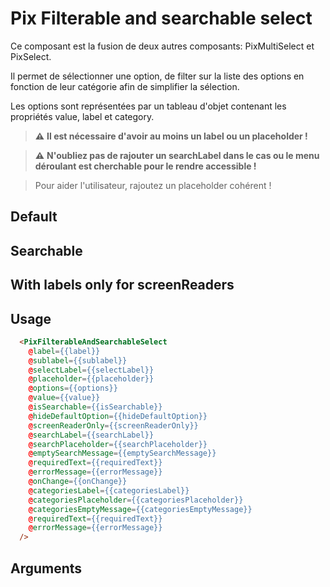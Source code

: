
<Meta
  title="Form/Filterable and searchable select"
  component="PixFilterableAndSearchableSelect"
  argTypes={stories.argTypes}
/>

# Pix Filterable and searchable select

Ce composant est la fusion de deux autres composants: PixMultiSelect et PixSelect.

Il permet de sélectionner une option, de filter sur la liste des options en fonction de leur catégorie afin de simplifier la sélection.

Les options sont représentées par un tableau d'objet contenant les propriétés value, label et category.

> **⚠️** __Il est nécessaire d'avoir au moins un label ou un placeholder !__

> **⚠️** __N'oubliez pas de rajouter un searchLabel dans le cas ou le menu déroulant est cherchable pour le rendre accessible !__

> Pour aider l'utilisateur, rajoutez un placeholder cohérent !

## Default

<Canvas>
  <Story name="Default" story={stories.Default} />
</Canvas>

## Searchable

<Canvas>
  <Story name="Searchable" story={stories.Searchable} />
</Canvas>

## With labels only for screenReaders

<Canvas>
  <Story name="WithLabelsOnlyForScreenReaders" story={stories.WithLabelsOnlyForScreenReaders} />
</Canvas>

## Usage

```html
  <PixFilterableAndSearchableSelect
    @label={{label}}
    @sublabel={{sublabel}}
    @selectLabel={{selectLabel}}
    @placeholder={{placeholder}}
    @options={{options}}
    @value={{value}}
    @isSearchable={{isSearchable}}
    @hideDefaultOption={{hideDefaultOption}}
    @screenReaderOnly={{screenReaderOnly}}
    @searchLabel={{searchLabel}}
    @searchPlaceholder={{searchPlaceholder}}
    @emptySearchMessage={{emptySearchMessage}}
    @requiredText={{requiredText}}
    @errorMessage={{errorMessage}}
    @onChange={{onChange}}
    @categoriesLabel={{categoriesLabel}}
    @categoriesPlaceholder={{categoriesPlaceholder}}
    @categoriesEmptyMessage={{categoriesEmptyMessage}}
    @requiredText={{requiredText}}
    @errorMessage={{errorMessage}}
  />
```

## Arguments

<ArgsTable story="Default" />
